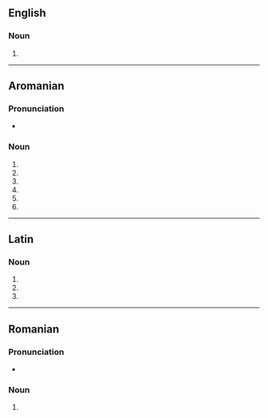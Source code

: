 ==English==

===Noun===
{{head|en|noun form}}

# {{plural of|en|limbus}}

----

==Aromanian==

===Pronunciation===
* {{IPA|rup|[ˈlimbi]}}

===Noun===
{{head|rup|noun|g=f-p}}

# {{inflection of|rup|limbã||indefinite|singular|genitive}}
# {{inflection of|rup|limbã||indefinite|singular|dative}}
# {{inflection of|rup|limbã||indef|pl|nom}}
# {{inflection of|rup|limbã||indef|pl|acc}}
# {{inflection of|rup|limbã||indef|pl|gen}}
# {{inflection of|rup|limbã||indef|pl|dat}}

----
==Latin==

===Noun===
{{la-noun-form|limbī}}

# {{inflection of|la|limbus||nom|p}}
# {{inflection of|la|limbus||gen|s}}
# {{inflection of|la|limbus||voc|p}}

----

==Romanian==

===Pronunciation===
* {{IPA|ro|[ˈlimbi]}}

===Noun===
{{head|ro|noun form|g=f-p}}

# {{plural of|ro|limbă}}